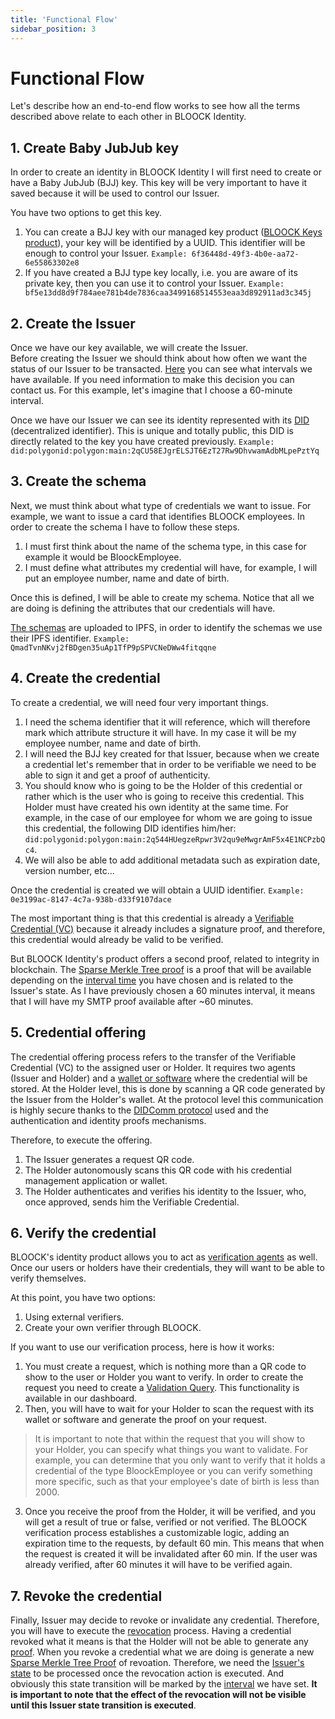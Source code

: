 ```yaml
---
title: 'Functional Flow'
sidebar_position: 3
---
```


# Functional Flow
Let's describe how an end-to-end flow works to see how all the terms described above relate to each other in BLOOCK Identity.

## 1. Create Baby JubJub key
In order to create an identity in BLOOCK Identity I will first need to create or have a Baby JubJub (BJJ) key. This key will be very important to have it saved because it will be used to control our Issuer.

You have two options to get this key.
1. You can create a BJJ key with our managed key product ([BLOOCK Keys product](go_to_keys_documentation)), your key will be identified by a UUID. This identifier will be enough to control your Issuer.
`Example: 6f36448d-49f3-4b0e-aa72-6e55863302e8`
2. If you have created a BJJ type key locally, i.e. you are aware of its private key, then you can use it to control your Issuer.
`Example: bf5e13dd8d9f784aee781b4de7836caa3499168514553eaa3d892911ad3c345j`

## 2. Create the Issuer
Once we have our key available, we will create the Issuer.  
Before creating the Issuer we should think about how often we want the status of our Issuer to be transacted. [Here](#issuer-intervals) you can see what intervals we have available. If you need information to make this decision you can contact us. For this example, let's imagine that I choose a 60-minute interval.

Once we have our Issuer we can see its identity represented with its [DID](#decentralized-identifiers) (decentralized identifier). This is unique and totally public, this DID is directly related to the key you have created previously.
`Example: did:polygonid:polygon:main:2qCU58EJgrELSJT6EzT27Rw9DhvwamAdbMLpePztYq`

## 3. Create the schema
Next, we must think about what type of credentials we want to issue. For example, we want to issue a card that identifies BLOOCK employees. In order to create the schema I have to follow these steps.
1. I must first think about the name of the schema type, in this case for example it would be BloockEmployee.
2. I must define what attributes my credential will have, for example, I will put an employee number, name and date of birth.

Once this is defined, I will be able to create my schema. Notice that all we are doing is defining the attributes that our credentials will have.

[The schemas](#schemas) are uploaded to IPFS, in order to identify the schemas we use their IPFS identifier.
`Example: QmadTvnNKvj2fBDgen35uAp1TfP9pSPVCNeDWw4fitqqne`

## 4. Create the credential
To create a credential, we will need four very important things.
1. I need the schema identifier that it will reference, which will therefore mark which attribute structure it will have. In my case it will be my employee number, name and date of birth.
2. I will need the BJJ key created for that Issuer, because when we create a credential let's remember that in order to be verifiable we need to be able to sign it and get a proof of authenticity.
3. You should know who is going to be the Holder of this credential or rather which is the user who is going to receive this credential. This Holder must have created his own identity at the same time. For example, in the case of our employee for whom we are going to issue this credential, the following DID identifies him/her: `did:polygonid:polygon:main:2q544HUegzeRpwr3V2qu9eMwgrAmF5x4E1NCPzbQc4`.
4. We will also be able to add additional metadata such as expiration date, version number, etc...

Once the credential is created we will obtain a UUID identifier.
`Example: 0e3199ac-8147-4c7a-938b-d33f9107dace`

The most important thing is that this credential is already a [Verifiable Credential (VC)](#the-verifiable-credential) because it already includes a signature proof, and therefore, this credential would already be valid to be verified.

But BLOOCK Identity's product offers a second proof, related to integrity in blockchain.
The [Sparse Merkle Tree proof](#proofs) is a proof that will be available depending on the [interval time](#issuer-intervals) you have chosen and is related to the Issuer's state. 
As I have previously chosen a 60 minutes interval, it means that I will have my SMTP proof available after ~60 minutes.

## 5. Credential offering
The credential offering process refers to the transfer of the Verifiable Credential (VC) to the assigned user or Holder. 
It requires two agents (Issuer and Holder) and a [wallet or software](#what-is-a-wallet) where the credential will be stored. 
At the Holder level, this is done by scanning a QR code generated by the Issuer from the Holder's wallet. 
At the protocol level this communication is highly secure thanks to the [DIDComm protocol](#dIDComm-messaging) used and the authentication and identity proofs mechanisms.

Therefore, to execute the offering.
1. The Issuer generates a request QR code.
2. The Holder autonomously scans this QR code with his credential management application or wallet.
3. The Holder authenticates and verifies his identity to the Issuer, who, once approved, sends him the Verifiable Credential.

## 6. Verify the credential
BLOOCK's identity product allows you to act as [verification agents](#the-verifier) as well. Once our users or holders have their credentials, they will want to be able to verify themselves.

At this point, you have two options:
1. Using external verifiers.
2. Create your own verifier through BLOOCK. 

If you want to use our verification process, here is how it works:
1. You must create a request, which is nothing more than a QR code to show to the user or Holder you want to verify. In order to create the request you need to create a [Validation Query](#validation-queries). This functionality is available in our dashboard.
2. Then, you will have to wait for your Holder to scan the request with its wallet or software and generate the proof on your request. 
>It is important to note that within the request that you will show to your Holder, you can specify what things you want to validate. For example, you can determine that you only want to verify that it holds a credential of the type BloockEmployee or you can verify something more specific, such as that your employee's date of birth is less than 2000.
3. Once you receive the proof from the Holder, it will be verified, and you will get a result of true or false, verified or not verified. The BLOOCK verification process establishes a customizable logic, adding an expiration time to the requests, by default 60 min. This means that when the request is created it will be invalidated after 60 min. If the user was already verified, after 60 minutes it will have to be verified again.   

## 7. Revoke the credential
Finally, Issuer may decide to revoke or invalidate any credential. Therefore, you will have to execute the [revocation](#revocation) process. 
Having a credential revoked what it means is that the Holder will not be able to generate any [proof](#proofs).
When you revoke a credential what we are doing is generate a new [Sparse Merkle Tree Proof](#proof) of revoation. Therefore, we need the [Issuer's state](#state-transition) to be processed once the revocation action is executed. And obviously this state transition will be marked by the [interval](#issuer-intervals) we have set. **It is important to note that the effect of the revocation will not be visible until this Issuer state transition is executed**.